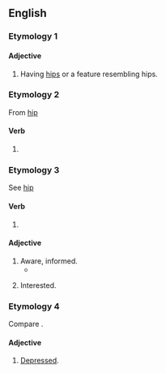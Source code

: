 ==English==

===Etymology 1===
{{suffix|hip|ed|gloss1=anatomy sense|lang=en}}

====Adjective====
{{en-adj}}

# Having [[hip]]s or a feature resembling hips.

===Etymology 2===
From [[hip#Verb|hip]] {{qualifier|verb}}

====Verb====
{{head|en|verb form}}

# {{en-past of|hip}}

===Etymology 3===
See [[hip#Etymology 3|hip]] {{qualifier|Etymology 3}}

====Verb====
{{head|en|verb form}}

# {{en-past of|hip}}

====Adjective====
{{en-adj}}

# Aware, informed.
#* {{quote-book|lang=en|title=For the sake of argument: essays and minority reports|page=200|author={{w|Christopher Hitchens}}|year=1993|passage=If I admitted, though, to being a little '''hipped''' on the subject of Trotsky, I could sometimes gain an indulgent if flickering attention}}
# {{lb|en|with ''on''}} Interested.

===Etymology 4===
Compare {{m|en|hippish}}.

====Adjective====
{{en-adj}}

# [[depressed|Depressed]].